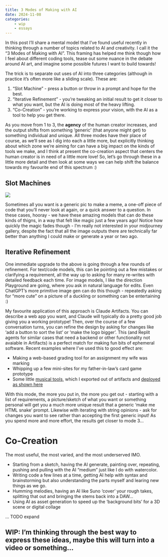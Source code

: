 ```yaml
---
title: 3 Modes of Making with AI
date: 2024-11-08
categories: 
    - wip
    - essays
---
```


In this post I'll share a mental model that I've found useful recently in thinking through a number of topics related to AI and creativity. I call it the "3 Modes of Making with AI". This framing has helped me think though how I feel about different coding tools, tease out some nuance in the debate around AI art, and imagine some possible futures I want to build towards!

The trick is to separate out uses of AI into three categories (although in practice it's often more like a sliding scale). These are:

1. "Slot Machine" - press a button or throw in a prompt and hope for the best.
2. "Iterative Refinement" - you're tweaking an initial result to get it closer to what you want, but the AI is doing most of the heavy lifting.
3. "Co-Creation" - you're working to express *your* vision, with the AI as a tool to help you get there.

As you move from 1 to 3, the **agency** of the human creator increases, and the output shifts from something 'generic' (that anyone might get) to something individual and unique. All three modes have their place of course, as we'll see as I dig into each a little more, but explicitly thinking about which zone we're aiming for can have a big impact on the kinds of tools we make, and I think at present the co-creation aspect that centers the human creator is in need of a little more love! So, let's go through these in a little more detail and then look at some ways we can help shift the balance towards my favourite end of this spectrum :)

## Slot Machines

![](slot_machine.png)

Sometimes all you want is a generic pic to make a meme, a one-off piece of code that you'll never look at again, or a quick answer to a question. In these cases, hooray - we have these amazing models that can do these kinds of thigns, in a way that felt like magic just a few years ago! Notice how quickly the magic fades though - I'm really not interested in your midjourney gallery, despite the fact that all the image outputs there are technically far better than anything I could make or generate a year or two ago. 

## Iterative Refinement

One immediate upgrade to the above is going through a few rounds of refinement. For text/code models, this can be pointing out a few mistakes or clarifying a requirement, all the way up to asking for many re-writes with detailed feedback each time. For image models, I like the direction Playground are going, where you ask in natural language for edits. Even ChatGPT's more primitive image gen can do this though - repeatedly asking for "more cute" on a picture of a duckling or something can be entertaining :)

My favourite application of this approach is Claude Artifacts. You can describe a web app you want, and Claude will typically do a pretty good job giving you a working prototype! Then, over the course of a few conversation turns, you can refine the design by asking for changes like 'add a button to sort the list' or 'make the logo bigger'. This (and Replit agents for similar cases that need a backend or other functionality not avaiable in Artifacts) is a perfect match for making fun bits of ephemeral software. Recent examples where I've used this to good effect are:

- Making a web-based grading tool for an assignment my wife was marking
- Whipping up a few mini-sites for my father-in-law's card game prototype
- Some little [musical tools](https://johnowhitaker.dev/mini-projects/Mini%20Synth%20and%20Audio%20VIz.html), which I exported out of artifacts and [deployed as shown here](https://johnowhitaker.dev/tils/deploy_your_artifacts.html)

With this mode, the more you put in, the more you get out - starting with a list of requirements, a picture/sketch of what you want or something personal will get you a much more unique result that a generic 'make me HTML snake' prompt. Likewise with iterating with string opinions - ask for changes you want to see rather than accepting the first generic input! As you spend more and more effort, the results get closer to mode 3...

# Co-Creation

The most useful, the most varied, and the most underserved IMO.

- Starting from a sketch, having the AI generate, painting over, repeating, pushing and pulling with the AI "medium" just like I do with watercolor. 
- Writing code a few lines at a time, getting AI help with syntax and brainstorming but also understanding the parts myself and learing new things as we go.
- Humming melodies, having an AI like Suno 'cover' your rough takes, splitting that out and bringing the stems back into a DAW...
- Using AI as asset generation to speed up the 'background bits' for a 3D scene or digital collage

... TODO expand


## WIP: I'm thinking through the best way to express these ideas, maybe this will turn into a video or something...